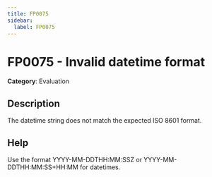 ```yaml
---
title: FP0075
sidebar:
  label: FP0075
---
```


# FP0075 - Invalid datetime format

**Category**: Evaluation

## Description

The datetime string does not match the expected ISO 8601 format.

## Help

Use the format YYYY-MM-DDTHH:MM:SSZ or YYYY-MM-DDTHH:MM:SS+HH:MM for datetimes.
